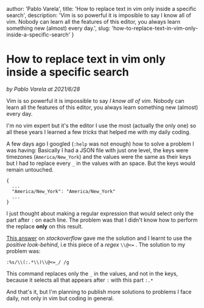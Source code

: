 

  author: 'Pablo Varela',
  title: 'How to replace text in vim only inside a specific search',
  description: 'Vim is so powerful it is imposible to say I know all of vim. Nobody can learn all the features of this editor, you always learn something new (almost) every day.',
  slug: 'how-to-replace-text-in-vim-only-inside-a-specific-search'
}

# How to replace text in vim only inside a specific search

<i className="text-xs text-neutral-8">by Pablo Varela at 2021/6/28</i>

<FeatureImage src="/posts/images/how-to-replace-text-in-vim-only-inside-a-specific-search.jpg" />

Vim is so powerful it is impossible to say *I know all of vim*. Nobody can learn all the features of this editor, you always learn something new (almost) every day.

I'm no vim expert but it's the editor I use the most (actually the only one) so all these years I learned a few *tricks* that helped me with my daily coding.

A few days ago I googled (`:help` was not enough) how to solve a problem I was having: Basically I had a JSON file with just one level, the keys were timezones (`America/New_York`) and the values were the same as their keys but I had to replace every `_` in the values with an space. But the keys would remain untouched.

```
{
  ...
  "America/New_York": "America/New_York"
  ...
}
```

I just thought about making a regular expression that would select only the part after `:` on each line. The problem was that I didn't know how to perform the replace **only** on this result.

[This answer](https://stackoverflow.com/a/34601909/4396912) on *stackoverflow* gave me the solution and I learnt to use the *positive look-behind*, i.e this piece of a *regex* `\\@<=` . The solution to my problem was:

```
:%s/\\(:.*\\)\\@<=_/ /g
```

This command replaces only the `_` in the values, and not in the keys, because it selects all that appears after `:` with this part `:.*`

And that's it, but I'm planning to publish more solutions to problems I face daily, not only in vim but coding in general.
